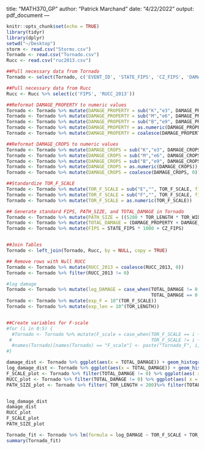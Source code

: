 
title: "MATH370_GP"
author: "Patrick Marchand"
date: "4/22/2022"
output: pdf_document
---

```r
knitr::opts_chunk$set(echo = TRUE)
library(tidyr)
library(dplyr)
setwd("~/Desktop")
storm <- read.csv("Storms.csv")
Tornado <- read.csv("Tornado.csv")
Rucc <- read.csv("ruc2013.csv")
``` 

```r
##Pull necessary data from Tornado
Tornado <- select(Tornado, c('EVENT_ID', 'STATE_FIPS', 'CZ_FIPS', 'DAMAGE_PROPERTY', 'DAMAGE_CROPS', 'TOR_F_SCALE', 'TOR_LENGTH', 'TOR_WIDTH', 'EVENT_NARRATIVE'))

##Pull necessary data from Rucc
Rucc <- Rucc %>% select(c('FIPS', 'RUCC_2013'))

##Reformat DAMAGE_PROPERTY to numeric values
Tornado <- Tornado %>% mutate(DAMAGE_PROPERTY = sub("K","e3", DAMAGE_PROPERTY, fixed = TRUE))
Tornado <- Tornado %>% mutate(DAMAGE_PROPERTY = sub("M","e6", DAMAGE_PROPERTY, fixed = TRUE))
Tornado <- Tornado %>% mutate(DAMAGE_PROPERTY = sub("B","e9", DAMAGE_PROPERTY, fixed = TRUE))
Tornado <- Tornado %>% mutate(DAMAGE_PROPERTY = as.numeric(DAMAGE_PROPERTY))
Tornado <- Tornado %>% mutate(DAMAGE_PROPERTY = coalesce(DAMAGE_PROPERTY, 0))

##Reformat DAMAGE_CROPS to numeric values
Tornado <- Tornado %>% mutate(DAMAGE_CROPS = sub("K","e3", DAMAGE_CROPS, fixed = TRUE))
Tornado <- Tornado %>% mutate(DAMAGE_CROPS = sub("M","e6", DAMAGE_CROPS, fixed = TRUE))
Tornado <- Tornado %>% mutate(DAMAGE_CROPS = sub("B","e9", DAMAGE_CROPS, fixed = TRUE))
Tornado <- Tornado %>% mutate(DAMAGE_CROPS = as.numeric(DAMAGE_CROPS))
Tornado <- Tornado %>% mutate(DAMAGE_CROPS = coalesce(DAMAGE_CROPS, 0))

##Standardize TOR_F_SCALE
Tornado <- Tornado %>% mutate(TOR_F_SCALE = sub("E","", TOR_F_SCALE, fixed = TRUE))
Tornado <- Tornado %>% mutate(TOR_F_SCALE = sub("F","", TOR_F_SCALE, fixed = TRUE))
Tornado <- Tornado %>% mutate(TOR_F_SCALE = as.numeric(TOR_F_SCALE))

## Generate standard FIPS, PATH_SIZE, and TOTAL_DAMAGE in Tornado
Tornado <- Tornado %>% mutate(PATH_SIZE = ((5280 * TOR_LENGTH * TOR_WIDTH)^(1/2)))
Tornado <- Tornado %>% mutate(TOTAL_DAMAGE = (DAMAGE_PROPERTY + DAMAGE_CROPS))
Tornado <- Tornado %>% mutate(FIPS = STATE_FIPS * 1000 + CZ_FIPS)


##Join Tables
Tornado <- left_join(Tornado, Rucc, by = NULL, copy = TRUE)

## Remove rows with Null RUCC 
Tornado <- Tornado %>% mutate(RUCC_2013 = coalesce(RUCC_2013, 0))
Tornado <- Tornado %>% filter(RUCC_2013 != 0)

#log damage
Tornado <- Tornado %>% mutate(log_DAMAGE = case_when(TOTAL_DAMAGE != 0 ~ log10(TOTAL_DAMAGE),
                                                     TOTAL_DAMAGE == 0 ~ 0))
Tornado <- Tornado %>% mutate(exp_F = 10^(TOR_F_SCALE))
Tornado <- Tornado %>% mutate(exp_len = 10^(TOR_LENGTH))


##Create variables for F-scale
#for (i in 0:5) {
  #Tornado <- Tornado %>% mutate(F_scale = case_when(TOR_F_SCALE == i ~ 1,
 #                                                   TOR_F_SCALE != i ~ 0))
  #names(Tornado)[names(Tornado) == "F_scale"] <- paste("Tornado_F", i, sep = "_")
#}
```

```r
damage_dist <- Tornado %>% ggplot(aes(x = TOTAL_DAMAGE)) + geom_histogram() + labs(x = "Damage of Tornado", y = "Amount of Tornados", title = "Tornados by Damage Caused")
log_damage_dist <- Tornado %>% ggplot(aes(x = TOTAL_DAMAGE)) + geom_histogram() + labs(x = "Damage of Tornado", y = "Amount of Tornados", title = "Tornados by Damage Caused") +scale_x_continuous(trans = "log10")
F_SCALE_plot <- Tornado %>% filter(TOTAL_DAMAGE != 0) %>% ggplot(aes( x = TOR_F_SCALE,  y = TOTAL_DAMAGE, group = TOR_F_SCALE)) + geom_boxplot() + labs(x = "F-Scale of Tornado", y = "Damage of Tornado", title = "Damage Caused by Tornados by F-Scale of Tornado") 
RUCC_plot <- Tornado %>% filter(TOTAL_DAMAGE != 0) %>% ggplot(aes( x = RUCC_2013, y = TOTAL_DAMAGE, group = RUCC_2013)) + geom_boxplot() + scale_y_continuous(trans = "log10", ) + labs(x = "RUCC score", y = "Damage of Tornado", title = "Damage caused by tornados by RUCC") + scale_x_continuous(breaks = 1:9)
PATH_SIZE_plot <- Tornado %>% filter( TOR_LENGTH < 200)%>% filter(TOTAL_DAMAGE != 0) %>% ggplot(aes( x =TOR_LENGTH,  y = TOTAL_DAMAGE)) + geom_point() + geom_smooth(method = "lm") + labs(x = "Length of Path (in miles)", y = "Damage of Tornado", title = "Damage Caused by Tornados by Length of Path") + scale_y_continuous(trans = "log10") + scale_x_continuous(trans = "log2")


log_damage_dist
damage_dist
RUCC_plot
F_SCALE_plot
PATH_SIZE_plot
```

```r
Tornado_fit <- Tornado %>% lm(formula = log_DAMAGE ~ TOR_F_SCALE + TOR_LENGTH + RUCC_2013)
summary(Tornado_fit)
```
